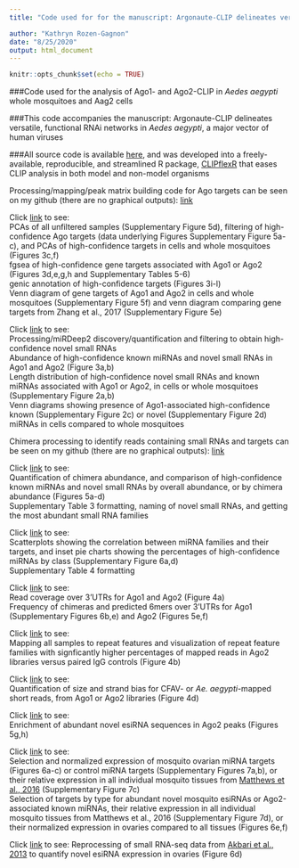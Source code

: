 ```yaml
---
title: "Code used for for the manuscript: Argonaute-CLIP delineates versatile, functional RNAi networks in *Aedes aegypti*"

author: "Kathryn Rozen-Gagnon"
date: "8/25/2020"
output: html_document
---
```


```r
knitr::opts_chunk$set(echo = TRUE)
```
###Code used for the analysis of Ago1- and Ago2-CLIP in *Aedes aegypti* whole mosquitoes and Aag2 cells

###This code accompanies the manuscript: Argonaute-CLIP delineates versatile, functional RNAi networks in *Aedes aegypti*, a major vector of human viruses

###All source code is available [here](https://github.com/kathrynrozengagnon/AgoCLIP_2020), and was developed into a freely-available, reproducible, and streamlined R package,  [CLIPflexR](https://kathrynrozengagnon.github.io/CLIPflexR/) that eases CLIP analysis in both model and non-model organisms 

Processing/mapping/peak matrix building code for Ago targets can be seen on my github (there are no graphical outputs): [link](Processing_to_matrix.html)

Click [link](PCA_annotation_fgsea_targetvenns.html) to see:  
PCAs of all unfiltered samples (Supplementary Figure 5d), filtering of high-confidence Ago targets (data underlying Figures Supplementary Figure 5a-c), and PCAs of high-confidence targets in cells and whole mosquitoes (Figures 3c,f)  
fgsea of high-confidence gene targets associated with Ago1 or Ago2 (Figures 3d,e,g,h and Supplementary Tables 5-6)  
genic annotation of high-confidence targets (Figures 3i-l)  
Venn diagram of gene targets of Ago1 and Ago2 in cells and whole mosquitoes (Supplementary Figure 5f) and venn diagram comparing gene targets from Zhang et al., 2017 (Supplementary Figure 5e)  

Click [link](mirdeep2_processing_filtering_to_upload.html) to see:  
Processing/miRDeep2 discovery/quantification and filtering to obtain high-confidence novel small RNAs   
Abundance of high-confidence known miRNAs and novel small RNAs in Ago1 and Ago2 (Figure 3a,b)  
Length distribution of high-confidence novel small RNAs and known miRNAs associated with Ago1 or Ago2, in cells or whole mosquitoes (Supplementary Figure 2a,b)  
Venn diagrams showing presence of Ago1-associated high-confidence known (Supplementary Figure 2c) or novel (Supplementary Figure 2d) miRNAs in cells compared to whole mosquitoes   

Chimera processing to identify reads containing small RNAs and targets can be seen on my github (there are no graphical outputs): [link](https://github.com/kathrynrozengagnon/AgoCLIP_2020/blob/master/chimera_process_to_upload.Rmd)

Click [link](smallRNA_abundance_scatterplots_to_upload.html) to see:  
Quantification of chimera abundance, and comparison of high-confidence known miRNAs and novel small RNAs by overall abundance, or by chimera abundance (Figures 5a-d)   
Supplementary Table 3 formatting, naming of novel small RNAs, and getting the most abundant small RNA families 

Click [link](Ago1_miRNA_target_abundances_pies_TableS4_to_upload.html) to see:  
Scatterplots showing the correlation between miRNA families and their targets, and inset pie charts showing the percentages of high-confidence miRNAs by class (Supplementary Figure 6a,d)  
Supplementary Table 4 formatting

Click [link](metagene_plots_coverage_chimeras_mod.html) to see:  
Read coverage over 3'UTRs for Ago1  and Ago2 (Figure 4a)  
Frequency of chimeras and predicted 6mers over 3'UTRs for Ago1 (Supplementary Figures 6b,e) and Ago2 (Figures 5e,f)

Click [link](Repeat_features_to_upload.html) to see:  
Mapping all samples to repeat features and visualization of repeat feature families with signficantly higher percentages of mapped reads in Ago2 libraries versus paired IgG controls (Figure 4b)

Click [link](CFAV_short_reads_size_strand_distribution.html) to see:  
Quantification of size and strand bias for CFAV- or *Ae. aegypti*-mapped short reads, from Ago1 or Ago2 libraries (Figure 4d)

Click [link](Ago2_esiRNA_target_enrichment_in_peaks_mod.html) to see:  
Enrichment of abundant novel esiRNA sequences in Ago2 peaks (Figures 5g,h)  

Click [link](RNAseq_target_validation_to_upload.html) to see:  
Selection and normalized expression of mosquito ovarian miRNA targets (Figures 6a-c) or control miRNA targets (Supplementary Figures 7a,b), or their relative expression in all individual mosquito tissues from [Matthews et al., 2016](https://pubmed.ncbi.nlm.nih.gov/26738925/) (Supplementary Figure 7c)  
Selection of targets by type for abundant novel mosquito esiRNAs or Ago2-associated known miRNAs, their relative expression in all individual mosquito tissues from Matthews et al., 2016 (Supplementary Figure 7d), or their normalized expression in ovaries compared to all tissues (Figures 6e,f)

Click [link](reprocess_reanalyze_smallRNA_seq_Akbari_to_upload.html) to see:
Reprocessing of small RNA-seq data from [Akbari et al., 2013](https://www.ncbi.nlm.nih.gov/pmc/articles/PMC3755910/) to quantify novel esiRNA expression in ovaries (Figure 6d)

